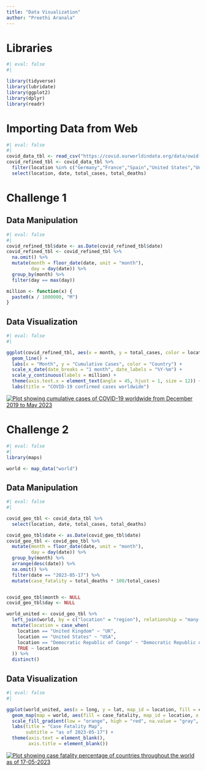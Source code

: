 ```yaml
---
title: "Data Visualization"
author: "Preethi Aranala"
---
```


# Libraries

```r
#| eval: false
#| 

library(tidyverse)
library(lubridate)
library(ggplot2)
library(dplyr)
library(readr)

```

# Importing Data from Web

```r
#| eval: false
#| 
covid_data_tbl <- read_csv("https://covid.ourworldindata.org/data/owid-covid-data.csv")
covid_refined_tbl <- covid_data_tbl %>%
  filter(location %in% c("Germany","France","Spain","United States","United Kingdom")) %>%
  select(location, date, total_cases, total_deaths)

```

# Challenge 1

## Data Manipulation

```r
#| eval: false
#| 
covid_refined_tbl$date <- as.Date(covid_refined_tbl$date)
covid_refined_tbl <- covid_refined_tbl %>%
  na.omit() %>%
  mutate(month = floor_date(date, unit = "month"),
         day = day(date)) %>% 
  group_by(month) %>%
  filter(day == max(day))

million <- function(x) {
  paste0(x / 1000000, "M")
}

```

## Data Visualization

```r
#| eval: false
#| 

ggplot(covid_refined_tbl, aes(x = month, y = total_cases, color = location)) +
  geom_line() +
  labs(x = "Month", y = "Cumulative Cases", color = "Country") +
  scale_x_date(date_breaks = "1 month", date_labels = "%Y-%m") +
  scale_y_continuous(labels = million) +
  theme(axis.text.x = element_text(angle = 45, hjust = 1, size = 12)) +
  labs(title = "COVID-19 confirmed cases worldwide")
```
[![Plot showing cumulative cases of COVID-19 worldwide from December 2019 to May 2023](/content/04_web_images/04_01.jpeg)](https://quarto.org)

# Challenge 2

```r
#| eval: false
#| 
library(maps)

world <- map_data("world") 
```

## Data Manipulation

```r
#| eval: false
#| 

covid_geo_tbl <- covid_data_tbl %>%
  select(location, date, total_cases, total_deaths)

covid_geo_tbl$date <- as.Date(covid_geo_tbl$date)
covid_geo_tbl <- covid_geo_tbl %>%
  mutate(month = floor_date(date, unit = "month"),
         day = day(date)) %>% 
  group_by(month) %>%
  arrange(desc(date)) %>%
  na.omit() %>%
  filter(date == "2023-05-17") %>%
  mutate(case_fatality = total_deaths * 100/total_cases)


covid_geo_tbl$month <- NULL
covid_geo_tbl$day <- NULL

world_united <- covid_geo_tbl %>%
  left_join(world, by = c("location" = "region"), relationship = "many-to-many") %>%
  mutate(location = case_when(
    location == "United Kingdom" ~ "UK",
    location == "United States" ~ "USA",
    location == "Democratic Republic of Congo" ~ "Democratic Republic of the Congo",
    TRUE ~ location
  )) %>%
  distinct()

```

## Data Visualization

```r
#| eval: false
#|   

ggplot(world_united, aes(x = long, y = lat, map_id = location, fill = case_fatality)) +
  geom_map(map = world, aes(fill = case_fatality, map_id = location, x = long, y = lat), color = "black") +
  scale_fill_gradient(low = "orange", high = "red", na.value = "gray", name = "Case Fatality Percent") +
  labs(title = "Case Fatality Map",
       subtitle = "as of 2023-05-17") +
  theme(axis.text = element_blank(),
        axis.title = element_blank())
```
[![Plot showing case fatality percentage of countries throughout the world as of 17-05-2023](/content/04_web_images/04_02.jpeg)](https://quarto.org)
